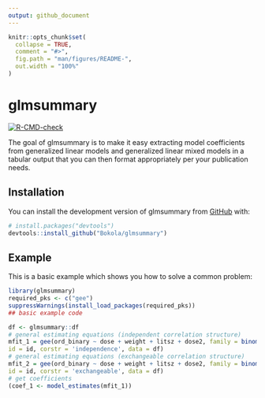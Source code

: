 ```yaml
---
output: github_document
---
```


<!-- README.md is generated from README.Rmd. Please edit that file -->

```r
knitr::opts_chunk$set(
  collapse = TRUE,
  comment = "#>",
  fig.path = "man/figures/README-",
  out.width = "100%"
)
```

# glmsummary

<!-- badges: start -->
[![R-CMD-check](https://github.com/Bokola/glmsummary/actions/workflows/R-CMD-check.yaml/badge.svg)](https://github.com/Bokola/glmsummary/actions/workflows/R-CMD-check.yaml)
<!-- badges: end -->

The goal of glmsummary is to make it easy extracting model coefficients from
generalized linear models and generalized linear mixed models in a tabular 
output that you can then format appropriately per your publication needs.

## Installation

You can install the development version of glmsummary from [GitHub](https://github.com/) with:

``` r
# install.packages("devtools")
devtools::install_github("Bokola/glmsummary")
```

## Example

This is a basic example which shows you how to solve a common problem:

```r
library(glmsummary)
required_pks <- c("gee")
suppressWarnings(install_load_packages(required_pks))
## basic example code

df <- glmsummary::df
# general estimating equations (independent correlation structure)
mfit_1 = gee(ord_binary ~ dose + weight + litsz + dose2, family = binomial(link = 'logit'),
id = id, corstr = 'independence', data = df)
# general estimating equations (exchangeable correlation structure)
mfit_2 = gee(ord_binary ~ dose + weight + litsz + dose2, family = binomial(link = 'logit'),
id = id, corstr = 'exchangeable', data = df)
# get coefficients
(coef_1 <- model_estimates(mfit_1))

```



